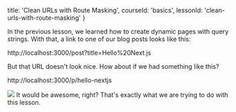 
  title: 'Clean URLs with Route Masking',
  courseId: 'basics',
  lessonId: 'clean-urls-with-route-masking'
}

In the previous lesson, we learned how to create dynamic pages with query strings.
With that, a link to one of our blog posts looks like this:

http://localhost:3000/post?title=Hello%20Next.js

But that URL doesn't look nice.
How about if we had something like this?

http://localhost:3000/p/hello-nextjs

![](https://cloud.githubusercontent.com/assets/50838/24586820/b65be244-17c6-11e7-87fd-d6880152261e.png)
It would be awesome, right?
That's exactly what we are trying to do with this lesson.

